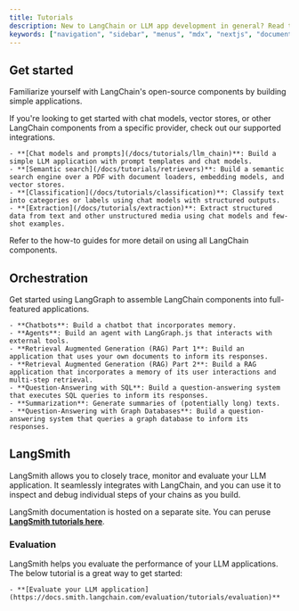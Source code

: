 ```yaml
---
title: Tutorials
description: New to LangChain or LLM app development in general? Read this material to quickly get up and running building your first applications.
keywords: ["navigation", "sidebar", "menus", "mdx", "nextjs", "documents"]
---
```


## Get started

Familiarize yourself with LangChain's open-source components by building simple applications.

If you're looking to get started with chat models, vector stores, or other LangChain components from a specific provider, check out our supported integrations.

    - **[Chat models and prompts](/docs/tutorials/llm_chain)**: Build a simple LLM application with prompt templates and chat models.
    - **[Semantic search](/docs/tutorials/retrievers)**: Build a semantic search engine over a PDF with document loaders, embedding models, and vector stores.
    - **[Classification](/docs/tutorials/classification)**: Classify text into categories or labels using chat models with structured outputs.
    - **[Extraction](/docs/tutorials/extraction)**: Extract structured data from text and other unstructured media using chat models and few-shot examples.

Refer to the how-to guides for more detail on using all LangChain components.

## Orchestration

Get started using LangGraph to assemble LangChain components into full-featured applications.

    - **Chatbots**: Build a chatbot that incorporates memory.
    - **Agents**: Build an agent with LangGraph.js that interacts with external tools.
    - **Retrieval Augmented Generation (RAG) Part 1**: Build an application that uses your own documents to inform its responses.
    - **Retrieval Augmented Generation (RAG) Part 2**: Build a RAG application that incorporates a memory of its user interactions and multi-step retrieval.
    - **Question-Answering with SQL**: Build a question-answering system that executes SQL queries to inform its responses.
    - **Summarization**: Generate summaries of (potentially long) texts.
    - **Question-Answering with Graph Databases**: Build a question-answering system that queries a graph database to inform its responses.

## LangSmith

LangSmith allows you to closely trace, monitor and evaluate your LLM application. It seamlessly integrates with LangChain, and you can use it to inspect and debug individual steps of your chains as you build.

LangSmith documentation is hosted on a separate site. You can peruse **[LangSmith tutorials here](https://docs.smith.langchain.com/)**.

### Evaluation

LangSmith helps you evaluate the performance of your LLM applications. The below tutorial is a great way to get started:

    - **[Evaluate your LLM application](https://docs.smith.langchain.com/evaluation/tutorials/evaluation)**